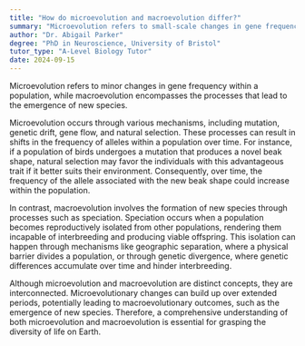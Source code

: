 ```yaml
---
title: "How do microevolution and macroevolution differ?"
summary: "Microevolution refers to small-scale changes in gene frequency within a population, while macroevolution involves the emergence of new species."
author: "Dr. Abigail Parker"
degree: "PhD in Neuroscience, University of Bristol"
tutor_type: "A-Level Biology Tutor"
date: 2024-09-15
---
```


Microevolution refers to minor changes in gene frequency within a population, while macroevolution encompasses the processes that lead to the emergence of new species.

Microevolution occurs through various mechanisms, including mutation, genetic drift, gene flow, and natural selection. These processes can result in shifts in the frequency of alleles within a population over time. For instance, if a population of birds undergoes a mutation that produces a novel beak shape, natural selection may favor the individuals with this advantageous trait if it better suits their environment. Consequently, over time, the frequency of the allele associated with the new beak shape could increase within the population.

In contrast, macroevolution involves the formation of new species through processes such as speciation. Speciation occurs when a population becomes reproductively isolated from other populations, rendering them incapable of interbreeding and producing viable offspring. This isolation can happen through mechanisms like geographic separation, where a physical barrier divides a population, or through genetic divergence, where genetic differences accumulate over time and hinder interbreeding.

Although microevolution and macroevolution are distinct concepts, they are interconnected. Microevolutionary changes can build up over extended periods, potentially leading to macroevolutionary outcomes, such as the emergence of new species. Therefore, a comprehensive understanding of both microevolution and macroevolution is essential for grasping the diversity of life on Earth.
    